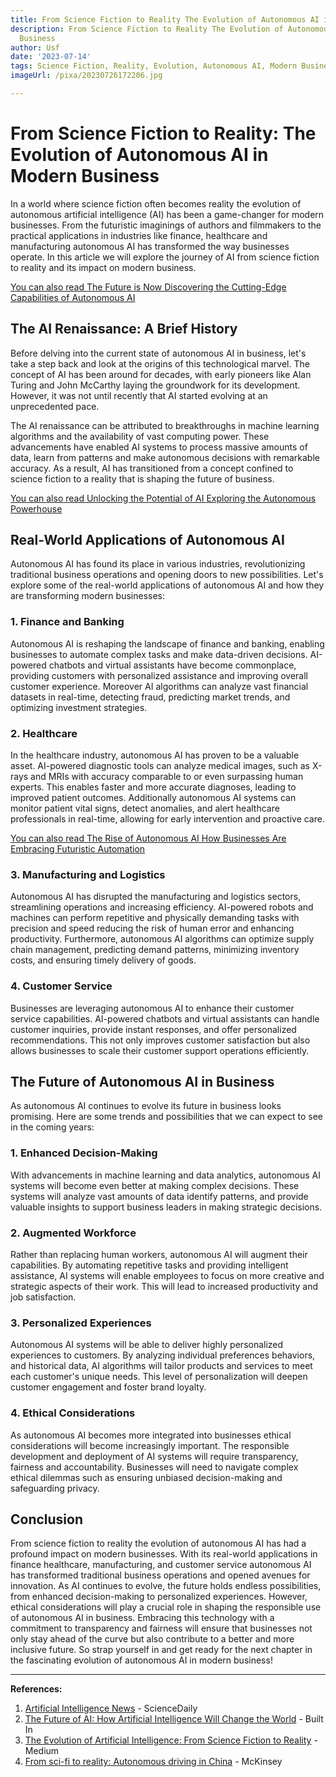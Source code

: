 ```yaml
---
title: From Science Fiction to Reality The Evolution of Autonomous AI in Modern Business
description: From Science Fiction to Reality The Evolution of Autonomous AI in Modern
  Business
author: Usf
date: '2023-07-14'
tags: Science Fiction, Reality, Evolution, Autonomous AI, Modern Business
imageUrl: /pixa/20230726172206.jpg

---
```

# From Science Fiction to  Reality: The Evolution  of Autonomous AI in Modern Business

In a world  where science  fiction often becomes reality the evolution of autonomous artificial intelligence  (AI)  has  been a game-changer for modern businesses. From the futuristic imaginings of authors and filmmakers to the practical applications in industries like finance, healthcare and manufacturing autonomous AI has transformed the way businesses operate. In this article we will explore the journey of AI from  science fiction to reality and its impact on modern business.

[You can also read  The Future is Now Discovering the Cutting-Edge Capabilities of Autonomous AI](The%20Future%20is%20Now%20Discovering%20the%20Cutting-Edge%20Capabilities%20of%20Autonomous%20AI)


## The AI Renaissance: A Brief History

Before delving into the current  state of autonomous AI in business,  let's take a step back and look at the origins of  this technological marvel.  The concept of AI  has been around for decades, with early pioneers like Alan Turing and John McCarthy laying the groundwork for its development. However, it was not until recently that  AI started  evolving at an unprecedented pace.

The  AI renaissance can be attributed to breakthroughs  in machine learning algorithms and the availability of vast computing  power.  These advancements have enabled AI systems to process massive  amounts of data, learn from patterns and make autonomous decisions with remarkable accuracy. As a result, AI has  transitioned from  a concept confined to science fiction  to a reality that is shaping  the future of business.

[You can also read Unlocking the Potential of AI Exploring the Autonomous Powerhouse](Unlocking%20the%20Potential%20of%20AI%20Exploring%20the%20Autonomous%20Powerhouse)


## Real-World Applications of Autonomous AI

Autonomous AI  has found its  place in various industries, revolutionizing traditional business operations and opening doors to new possibilities. Let's explore some of the real-world applications of autonomous AI and how  they are transforming modern businesses:

### 1. Finance and Banking

Autonomous AI  is reshaping the landscape of finance and banking, enabling businesses to automate complex tasks and make  data-driven decisions. AI-powered chatbots and virtual assistants have become commonplace, providing customers with personalized assistance and improving overall customer experience. Moreover AI algorithms can analyze vast financial datasets  in real-time, detecting fraud, predicting market  trends, and optimizing investment strategies.

### 2. Healthcare

In the  healthcare industry,  autonomous AI has proven to be a valuable asset. AI-powered diagnostic tools  can analyze medical images, such as  X-rays and MRIs with accuracy comparable to or even surpassing human experts. This enables faster and more accurate diagnoses, leading to improved patient outcomes. Additionally autonomous AI systems can monitor  patient vital signs, detect anomalies, and  alert healthcare professionals in real-time, allowing for early  intervention and proactive care.

[You can also  read The Rise of Autonomous AI  How Businesses Are Embracing Futuristic Automation](The%20Rise%20of%20Autonomous%20AI%20How%20Businesses%20Are%20Embracing%20Futuristic%20Automation)


###  3. Manufacturing and Logistics

Autonomous AI has disrupted the manufacturing and logistics sectors, streamlining operations and increasing  efficiency. AI-powered robots  and machines can perform repetitive and  physically demanding tasks with precision and speed reducing the  risk of human error and enhancing productivity. Furthermore, autonomous AI algorithms can optimize supply chain management, predicting demand patterns, minimizing inventory costs, and ensuring timely delivery of goods.

### 4. Customer Service

Businesses are leveraging autonomous  AI to enhance their customer service capabilities. AI-powered chatbots and virtual assistants can handle customer inquiries, provide instant responses,  and  offer personalized recommendations. This not only  improves  customer satisfaction but also allows businesses to scale  their customer support operations efficiently.

## The Future of Autonomous AI in Business

As autonomous AI continues to evolve its future in business looks promising. Here are some trends and possibilities  that we can expect  to see in the  coming years:

### 1. Enhanced Decision-Making

With advancements in machine learning and data  analytics, autonomous AI systems will become even better at making complex decisions. These  systems will analyze vast amounts of data identify patterns, and provide valuable insights to support business leaders  in making  strategic decisions.

### 2. Augmented Workforce

Rather than replacing human  workers, autonomous AI will augment their capabilities. By automating repetitive tasks and providing intelligent assistance, AI systems will enable employees to  focus on more creative and strategic aspects of their work. This will lead to increased productivity and job satisfaction.

### 3. Personalized Experiences

Autonomous  AI systems will be able to deliver highly personalized  experiences to customers.  By analyzing individual preferences behaviors, and  historical data, AI algorithms will tailor products and services to meet each customer's unique  needs. This  level of personalization will deepen customer engagement and foster  brand loyalty.

### 4. Ethical  Considerations

As autonomous AI becomes more  integrated into businesses ethical considerations will become increasingly important. The responsible development and deployment of AI systems will require transparency, fairness and accountability. Businesses will need to navigate complex ethical  dilemmas such as  ensuring unbiased  decision-making and safeguarding privacy.

## Conclusion

From science fiction to reality  the evolution of autonomous AI has had a profound impact  on modern businesses. With its real-world applications in finance  healthcare, manufacturing, and customer service  autonomous  AI has transformed traditional business operations and opened avenues for  innovation. As AI continues to evolve, the future holds endless possibilities, from enhanced decision-making to personalized experiences. However, ethical considerations will  play  a crucial role in shaping the responsible use of autonomous AI in business. Embracing this technology with a commitment to transparency and fairness will ensure that  businesses not only  stay ahead of the curve but also contribute to a better and more inclusive future. So strap yourself in and get ready for the next chapter in  the fascinating  evolution  of autonomous AI in modern business!

---

**References:**

1. [Artificial  Intelligence News](https://www.sciencedaily.com/news/computers_math/artificial_intelligence/) - ScienceDaily
2. [The Future of AI: How Artificial Intelligence Will Change the World](https://builtin.com/artificial-intelligence/artificial-intelligence-future)  - Built  In
3. [The Evolution of Artificial Intelligence: From Science Fiction to Reality](https://medium.com/@ahmedzawyar06/title-the-evolution-of-artificial-intelligence-from-science-fiction-to-reality-43fbdf9e6169) - Medium
4.  [From sci-fi to reality: Autonomous driving in China](https://www.mckinsey.com/industries/automotive-and-assembly/our-insights/from-sci-fi-to-reality-autonomous-driving-in-china)  - McKinsey